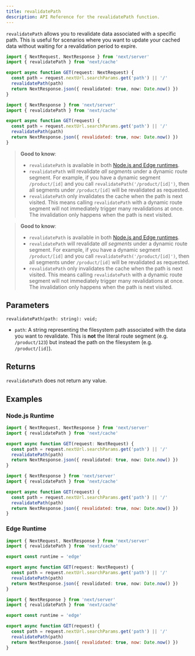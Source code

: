 ```yaml
---
title: revalidatePath
description: API Reference for the revalidatePath function.
---
```


`revalidatePath` allows you to revalidate data associated with a specific path. This is useful for scenarios where you want to update your cached data without waiting for a revalidation period to expire.

```ts filename="app/api/revalidate/route.ts" switcher
import { NextRequest, NextResponse } from 'next/server'
import { revalidatePath } from 'next/cache'

export async function GET(request: NextRequest) {
  const path = request.nextUrl.searchParams.get('path') || '/'
  revalidatePath(path)
  return NextResponse.json({ revalidated: true, now: Date.now() })
}
```

```js filename="app/api/revalidate/route.js" switcher
import { NextResponse } from 'next/server'
import { revalidatePath } from 'next/cache'

export async function GET(request) {
  const path = request.nextUrl.searchParams.get('path') || '/'
  revalidatePath(path)
  return NextResponse.json({ revalidated: true, now: Date.now() })
}
```

<AppOnly>

> **Good to know**:
>
> - `revalidatePath` is available in both [Node.js and Edge runtimes](/docs/app/building-your-application/rendering/edge-and-nodejs-runtimes).
> - `revalidatePath` will revalidate _all segments_ under a dynamic route segment. For example, if you have a dynamic segment `/product/[id]` and you call `revalidatePath('/product/[id]')`, then all segments under `/product/[id]` will be revalidated as requested.
> - `revalidatePath` only invalidates the cache when the path is next visited. This means calling `revalidatePath` with a dynamic route segment will not immediately trigger many revalidations at once. The invalidation only happens when the path is next visited.

</AppOnly>

<PagesOnly>

> **Good to know**:
>
> - `revalidatePath` is available in both [Node.js and Edge runtimes](/docs/pages/building-your-application/rendering/edge-and-nodejs-runtimes).
> - `revalidatePath` will revalidate _all segments_ under a dynamic route segment. For example, if you have a dynamic segment `/product/[id]` and you call `revalidatePath('/product/[id]')`, then all segments under `/product/[id]` will be revalidated as requested.
> - `revalidatePath` only invalidates the cache when the path is next visited. This means calling `revalidatePath` with a dynamic route segment will not immediately trigger many revalidations at once. The invalidation only happens when the path is next visited.

</PagesOnly>

## Parameters

```tsx
revalidatePath(path: string): void;
```

- `path`: A string representing the filesystem path associated with the data you want to revalidate. This is **not** the literal route segment (e.g. `/product/123`) but instead the path on the filesystem (e.g. `/product/[id]`).

## Returns

`revalidatePath` does not return any value.

## Examples

### Node.js Runtime

```ts filename="app/api/revalidate/route.ts" switcher
import { NextRequest, NextResponse } from 'next/server'
import { revalidatePath } from 'next/cache'

export async function GET(request: NextRequest) {
  const path = request.nextUrl.searchParams.get('path') || '/'
  revalidatePath(path)
  return NextResponse.json({ revalidated: true, now: Date.now() })
}
```

```js filename="app/api/revalidate/route.js" switcher
import { NextResponse } from 'next/server'
import { revalidatePath } from 'next/cache'

export async function GET(request) {
  const path = request.nextUrl.searchParams.get('path') || '/'
  revalidatePath(path)
  return NextResponse.json({ revalidated: true, now: Date.now() })
}
```

### Edge Runtime

```ts filename="app/api/revalidate/route.ts" switcher
import { NextRequest, NextResponse } from 'next/server'
import { revalidatePath } from 'next/cache'

export const runtime = 'edge'

export async function GET(request: NextRequest) {
  const path = request.nextUrl.searchParams.get('path') || '/'
  revalidatePath(path)
  return NextResponse.json({ revalidated: true, now: Date.now() })
}
```

```js filename="app/api/revalidate/route.js" switcher
import { NextResponse } from 'next/server'
import { revalidatePath } from 'next/cache'

export const runtime = 'edge'

export async function GET(request) {
  const path = request.nextUrl.searchParams.get('path') || '/'
  revalidatePath(path)
  return NextResponse.json({ revalidated: true, now: Date.now() })
}
```
